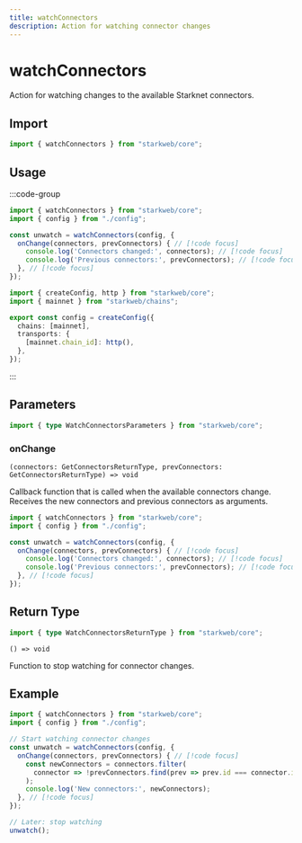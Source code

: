 ```yaml
---
title: watchConnectors
description: Action for watching connector changes
---
```


# watchConnectors

Action for watching changes to the available Starknet connectors.

## Import

```ts
import { watchConnectors } from "starkweb/core";
```

## Usage

:::code-group

```ts [index.ts]
import { watchConnectors } from "starkweb/core";
import { config } from "./config";

const unwatch = watchConnectors(config, {
  onChange(connectors, prevConnectors) { // [!code focus]
    console.log('Connectors changed:', connectors); // [!code focus]
    console.log('Previous connectors:', prevConnectors); // [!code focus]
  }, // [!code focus]
});
```

```ts [config.ts]
import { createConfig, http } from "starkweb/core";
import { mainnet } from "starkweb/chains";

export const config = createConfig({
  chains: [mainnet],
  transports: {
    [mainnet.chain_id]: http(),
  },
});
```

:::

## Parameters

```ts
import { type WatchConnectorsParameters } from "starkweb/core";
```

### onChange

`(connectors: GetConnectorsReturnType, prevConnectors: GetConnectorsReturnType) => void`

Callback function that is called when the available connectors change. Receives the new connectors and previous connectors as arguments.

```ts [index.ts]
import { watchConnectors } from "starkweb/core";
import { config } from "./config";

const unwatch = watchConnectors(config, {
  onChange(connectors, prevConnectors) { // [!code focus]
    console.log('Connectors changed:', connectors); // [!code focus]
    console.log('Previous connectors:', prevConnectors); // [!code focus]
  }, // [!code focus]
});
```

## Return Type

```ts
import { type WatchConnectorsReturnType } from "starkweb/core";
```

`() => void`

Function to stop watching for connector changes.

## Example

```ts [example.ts]
import { watchConnectors } from "starkweb/core";
import { config } from "./config";

// Start watching connector changes
const unwatch = watchConnectors(config, {
  onChange(connectors, prevConnectors) { // [!code focus]
    const newConnectors = connectors.filter(
      connector => !prevConnectors.find(prev => prev.id === connector.id)
    );
    console.log('New connectors:', newConnectors);
  }, // [!code focus]
});

// Later: stop watching
unwatch();
``` 